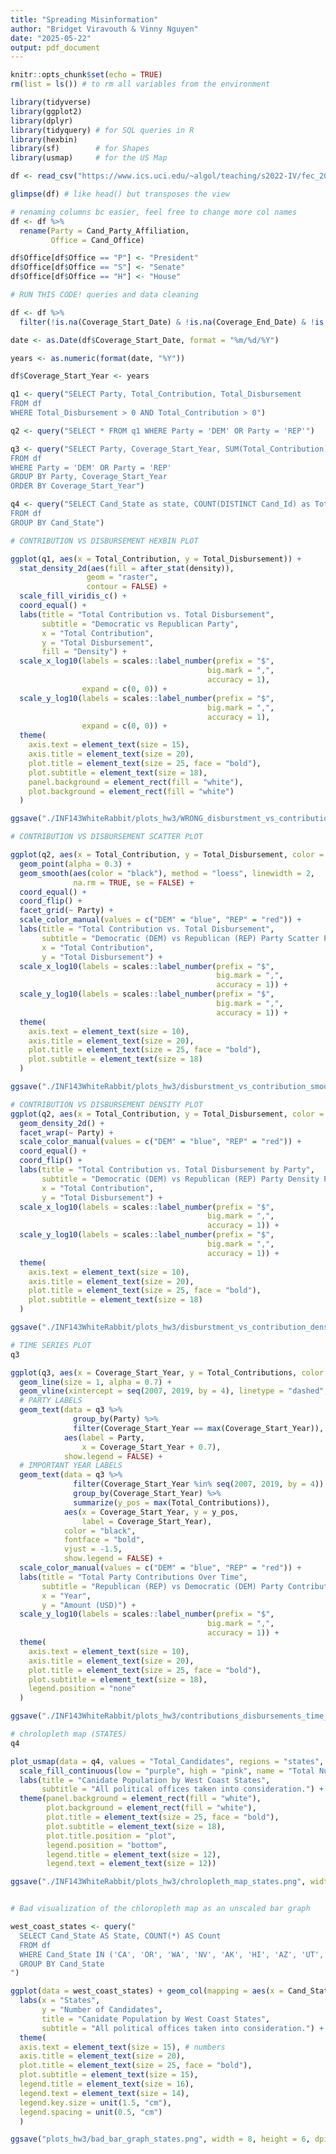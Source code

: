 ```yaml
---
title: "Spreading Misinformation"
author: "Bridget Viravouth & Vinny Nguyen"
date: "2025-05-22"
output: pdf_document
---
```


```r
knitr::opts_chunk$set(echo = TRUE)
rm(list = ls()) # to rm all variables from the environment

library(tidyverse)
library(ggplot2)
library(dplyr)
library(tidyquery) # for SQL queries in R
library(hexbin)
library(sf)        # for Shapes
library(usmap)     # for the US Map
```

```r
df <- read_csv("https://www.ics.uci.edu/~algol/teaching/s2022-IV/fec_2008-2022.csv")

glimpse(df) # like head() but transposes the view

# renaming columns bc easier, feel free to change more col names
df <- df %>%
  rename(Party = Cand_Party_Affiliation,
         Office = Cand_Office)

df$Office[df$Office == "P"] <- "President"
df$Office[df$Office == "S"] <- "Senate"
df$Office[df$Office == "H"] <- "House"
```

```r
# RUN THIS CODE! queries and data cleaning

df <- df %>%
  filter(!is.na(Coverage_Start_Date) & !is.na(Coverage_End_Date) & !is.na(Coverage_Start_Date) & !is.na(Cand_Id) & !is.na(Cand_State) & Total_Contribution > 0 & Total_Contribution > 0)

date <- as.Date(df$Coverage_Start_Date, format = "%m/%d/%Y")

years <- as.numeric(format(date, "%Y"))

df$Coverage_Start_Year <- years

q1 <- query("SELECT Party, Total_Contribution, Total_Disbursement
FROM df
WHERE Total_Disbursement > 0 AND Total_Contribution > 0")

q2 <- query("SELECT * FROM q1 WHERE Party = 'DEM' OR Party = 'REP'")

q3 <- query("SELECT Party, Coverage_Start_Year, SUM(Total_Contribution) as Total_Contributions, SUM(Total_Disbursement) as Total_Disbursements
FROM df
WHERE Party = 'DEM' OR Party = 'REP'
GROUP BY Party, Coverage_Start_Year
ORDER BY Coverage_Start_Year")

q4 <- query("SELECT Cand_State as state, COUNT(DISTINCT Cand_Id) as Total_Candidates
FROM df
GROUP BY Cand_State")
```

```r
# CONTRIBUTION VS DISBURSEMENT HEXBIN PLOT

ggplot(q1, aes(x = Total_Contribution, y = Total_Disbursement)) +
  stat_density_2d(aes(fill = after_stat(density)), 
                 geom = "raster",
                 contour = FALSE) +
  scale_fill_viridis_c() +
  coord_equal() +
  labs(title = "Total Contribution vs. Total Disbursement",
       subtitle = "Democratic vs Republican Party",
       x = "Total Contribution",
       y = "Total Disbursement",
       fill = "Density") +
  scale_x_log10(labels = scales::label_number(prefix = "$",
                                            big.mark = ",",
                                            accuracy = 1),
                expand = c(0, 0)) +
  scale_y_log10(labels = scales::label_number(prefix = "$",
                                            big.mark = ",",
                                            accuracy = 1),
                expand = c(0, 0)) +
  theme(
    axis.text = element_text(size = 15),
    axis.title = element_text(size = 20),
    plot.title = element_text(size = 25, face = "bold"),
    plot.subtitle = element_text(size = 18),
    panel.background = element_rect(fill = "white"),
    plot.background = element_rect(fill = "white")
  )

ggsave("./INF143WhiteRabbit/plots_hw3/WRONG_disburstment_vs_contribution_hex.png", width = 10, height = 6, dpi = 300)
```

```r
# CONTRIBUTION VS DISBURSEMENT SCATTER PLOT

ggplot(q2, aes(x = Total_Contribution, y = Total_Disbursement, color = Party)) +
  geom_point(alpha = 0.3) +
  geom_smooth(aes(color = "black"), method = "loess", linewidth = 2,
              na.rm = TRUE, se = FALSE) +
  coord_equal() +
  coord_flip() +
  facet_grid(~ Party) +
  scale_color_manual(values = c("DEM" = "blue", "REP" = "red")) +
  labs(title = "Total Contribution vs. Total Disbursement",
       subtitle = "Democratic (DEM) vs Republican (REP) Party Scatter Plot",
       x = "Total Contribution",
       y = "Total Disbursement") +
  scale_x_log10(labels = scales::label_number(prefix = "$",
                                              big.mark = ",",
                                              accuracy = 1)) +
  scale_y_log10(labels = scales::label_number(prefix = "$",
                                              big.mark = ",",
                                              accuracy = 1)) +
  theme(
    axis.text = element_text(size = 10),
    axis.title = element_text(size = 20),
    plot.title = element_text(size = 25, face = "bold"),
    plot.subtitle = element_text(size = 18)
  )

ggsave("./INF143WhiteRabbit/plots_hw3/disburstment_vs_contribution_smooth_scatter.png", width = 10, height = 6, dpi = 300)
```

```r
# CONTRIBUTION VS DISBURSEMENT DENSITY PLOT
ggplot(q2, aes(x = Total_Contribution, y = Total_Disbursement, color = Party)) +
  geom_density_2d() +
  facet_wrap(~ Party) +
  scale_color_manual(values = c("DEM" = "blue", "REP" = "red")) +
  coord_equal() +
  coord_flip() +
  labs(title = "Total Contribution vs. Total Disbursement by Party",
       subtitle = "Democratic (DEM) vs Republican (REP) Party Density Plot",
       x = "Total Contribution",
       y = "Total Disbursement") +
  scale_x_log10(labels = scales::label_number(prefix = "$",
                                            big.mark = ",",
                                            accuracy = 1)) +
  scale_y_log10(labels = scales::label_number(prefix = "$",
                                            big.mark = ",",
                                            accuracy = 1)) +
  theme(
    axis.text = element_text(size = 10),
    axis.title = element_text(size = 20),
    plot.title = element_text(size = 25, face = "bold"),
    plot.subtitle = element_text(size = 18)
  )

ggsave("./INF143WhiteRabbit/plots_hw3/disburstment_vs_contribution_density.png", width = 10, height = 6, dpi = 300)
```

```r
# TIME SERIES PLOT
q3

ggplot(q3, aes(x = Coverage_Start_Year, y = Total_Contributions, color = Party)) + 
  geom_line(size = 1, alpha = 0.7) + 
  geom_vline(xintercept = seq(2007, 2019, by = 4), linetype = "dashed", alpha = 0.3) +
  # PARTY LABELS
  geom_text(data = q3 %>% 
              group_by(Party) %>% 
              filter(Coverage_Start_Year == max(Coverage_Start_Year)),
            aes(label = Party, 
                x = Coverage_Start_Year + 0.7),
            show.legend = FALSE) +
  # IMPORTANT YEAR LABELS
  geom_text(data = q3 %>% 
              filter(Coverage_Start_Year %in% seq(2007, 2019, by = 4)) %>%
              group_by(Coverage_Start_Year) %>%
              summarize(y_pos = max(Total_Contributions)),
            aes(x = Coverage_Start_Year, y = y_pos, 
                label = Coverage_Start_Year),
            color = "black",
            fontface = "bold",
            vjust = -1.5,
            show.legend = FALSE) +
  scale_color_manual(values = c("DEM" = "blue", "REP" = "red")) +
  labs(title = "Total Party Contributions Over Time",
       subtitle = "Republican (REP) vs Democratic (DEM) Party Contributions",
       x = "Year",
       y = "Amount (USD)") + 
  scale_y_log10(labels = scales::label_number(prefix = "$",
                                            big.mark = ",",
                                            accuracy = 1)) +
  theme(
    axis.text = element_text(size = 10),
    axis.title = element_text(size = 20),
    plot.title = element_text(size = 25, face = "bold"),
    plot.subtitle = element_text(size = 18),
    legend.position = "none"
  )

ggsave("./INF143WhiteRabbit/plots_hw3/contributions_disbursements_time_series.png", width = 12, height = 10, dpi = 300)
```

```r
# chrolopleth map (STATES)
q4

plot_usmap(data = q4, values = "Total_Candidates", regions = "states", include = c("CA", "OR", "WA", "NV", "AK", "HI", "AZ", "UT", "ID")) + 
  scale_fill_continuous(low = "purple", high = "pink", name = "Total Number of Candidates", label = scales::comma) + 
  labs(title = "Canidate Population by West Coast States",
       subtitle = "All political offices taken into consideration.") +
  theme(panel.background = element_rect(fill = "white"),
        plot.background = element_rect(fill = "white"),
        plot.title = element_text(size = 25, face = "bold"),
        plot.subtitle = element_text(size = 18),
        plot.title.position = "plot",
        legend.position = "bottom",
        legend.title = element_text(size = 12),
        legend.text = element_text(size = 12))

ggsave("./INF143WhiteRabbit/plots_hw3/chrolopleth_map_states.png", width = 12, height = 8, dpi = 300)



```


```r

# Bad visualization of the chloropleth map as an unscaled bar graph

west_coast_states <- query("
  SELECT Cand_State AS State, COUNT(*) AS Count
  FROM df
  WHERE Cand_State IN ('CA', 'OR', 'WA', 'NV', 'AK', 'HI', 'AZ', 'UT', 'ID')
  GROUP BY Cand_State
")

ggplot(data = west_coast_states) + geom_col(mapping = aes(x = Cand_State, y = Count, fill = State)) +
  labs(x = "States",
       y = "Number of Candidates",
       title = "Canidate Population by West Coast States",
       subtitle = "All political offices taken into consideration.") +
  theme(
  axis.text = element_text(size = 15), # numbers
  axis.title = element_text(size = 20),
  plot.title = element_text(size = 25, face = "bold"),
  plot.subtitle = element_text(size = 15),
  legend.title = element_text(size = 16),
  legend.text = element_text(size = 14),
  legend.key.size = unit(1.5, "cm"),
  legend.spacing = unit(0.5, "cm")
  )

ggsave("plots_hw3/bad_bar_graph_states.png", width = 8, height = 6, dpi = 300)
```
